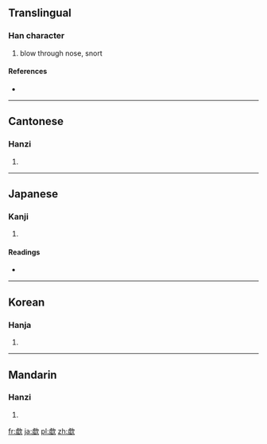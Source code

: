 ==Translingual==

===Han character===
{{Han char|rn=76|rad=欠|as=12|sn=16|four=2728<sub>2</sub>|canj=卜金弓人 (YCNO), 卜一弓人 (YMNO)}}

# blow through nose, snort

====References====
* {{Han ref|kx=0572.110|dkj=16198|dj=0960.110|hdz=32150.010|uh=6B54|ud=27476|bh=E9DF|bd=59871}}

----

==Cantonese==

===Hanzi===
{{yue-hanzi|jyut=|y=heui1}}

# {{defn|Cantonese|sort=欠12}}

----

==Japanese==

===Kanji===
{{ja-kanji|grade=|rs=欠12}}

# {{defn|Japanese|sort=欠12}}

====Readings====
* {{ja-readings|on=[[きょ]] (kyo)|kun=[[すすりなく]] (susurinaku)}}

----

==Korean==

===Hanja===
{{ko-hanja|hangeul=허|eumhun=|rv=heo|mr=hŏ|y=he}}

# {{defn|Korean|sort=欠12}}

----

==Mandarin==

===Hanzi===
{{cmn-hanzi|pin=[[xū]] ([[xu1]])|wg=hsü<sup>1</sup>}}

# {{defn|Mandarin|sort=欠12}}

[[fr:歔]]
[[ja:歔]]
[[pl:歔]]
[[zh:歔]]